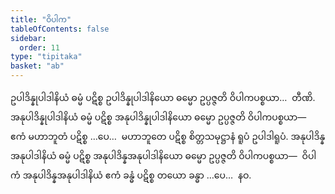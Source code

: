 ```yaml
---
title: "ဝိပါက"
tableOfContents: false
sidebar:
  order: 11
type: "tipitaka"
basket: "ab"
---
```



<DynamicBreadcrumb />

<Division number="10">

<Paragraph number="2466">
ဥပါဒိန္နုပါဒါနိယံ ဓမ္မံ ပဋိစ္စ ဥပါဒိန္နုပါဒါနိယော ဓမ္မော ဥပ္ပဇ္ဇတိ ဝိပါကပစ္စယာ…  တီဏိ.
</Paragraph>

<Paragraph number="2467">
အနုပါဒိန္နုပါဒါနိယံ ဓမ္မံ ပဋိစ္စ အနုပါဒိန္နုပါဒါနိယော ဓမ္မော ဥပ္ပဇ္ဇတိ ဝိပါကပစ္စယာ—  ဧကံ မဟာဘူတံ ပဋိစ္စ …ပေ…  မဟာဘူတေ ပဋိစ္စ စိတ္တသမုဋ္ဌာနံ ရူပံ ဥပါဒါရူပံ.
</Paragraph>

<Paragraph number="2468">
အနုပါဒိန္နအနုပါဒါနိယံ ဓမ္မံ ပဋိစ္စ အနုပါဒိန္နအနုပါဒါနိယော ဓမ္မော ဥပ္ပဇ္ဇတိ ဝိပါကပစ္စယာ—  ဝိပါကံ အနုပါဒိန္နအနုပါဒါနိယံ ဧကံ ခန္ဓံ ပဋိစ္စ တယော ခန္ဓာ …ပေ…  နဝ.
</Paragraph>
</Division>
